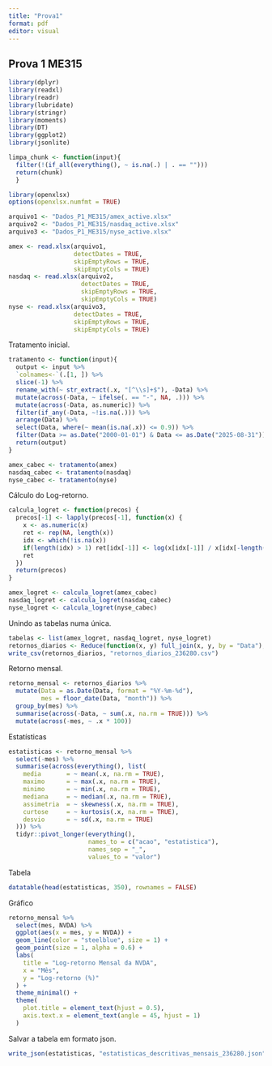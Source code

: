 ---
title: "Prova1"
format: pdf
editor: visual
---

## Prova 1 ME315

```{r, eval = false}
library(dplyr)
library(readxl)
library(readr)
library(lubridate)
library(stringr)
library(moments)
library(DT)
library(ggplot2)
library(jsonlite)
```

```{r, eval = false}
limpa_chunk <- function(input){
  filter(!(if_all(everything(), ~ is.na(.) | . == "")))
  return(chunk)
  }
```

```{r, eval = false}
library(openxlsx)
options(openxlsx.numfmt = TRUE) 

arquivo1 <- "Dados_P1_ME315/amex_active.xlsx"
arquivo2 <- "Dados_P1_ME315/nasdaq_active.xlsx"
arquivo3 <- "Dados_P1_ME315/nyse_active.xlsx" 

amex <- read.xlsx(arquivo1,
                  detectDates = TRUE,  
                  skipEmptyRows = TRUE,                
                  skipEmptyCols = TRUE)
nasdaq <- read.xlsx(arquivo2,                    
                    detectDates = TRUE,    
                    skipEmptyRows = TRUE,                 
                    skipEmptyCols = TRUE)
nyse <- read.xlsx(arquivo3,
                  detectDates = TRUE,
                  skipEmptyRows = TRUE,
                  skipEmptyCols = TRUE)
```

Tratamento inicial.

```{r, eval = false}

tratamento <- function(input){
  output <- input %>% 
  `colnames<-`(.[1, ]) %>%
  slice(-1) %>%
  rename_with(~ str_extract(.x, "[^\\s]+$"), -Data) %>%
  mutate(across(-Data, ~ ifelse(. == "-", NA, .))) %>%
  mutate(across(-Data, as.numeric)) %>%
  filter(if_any(-Data, ~!is.na(.))) %>%
  arrange(Data) %>%
  select(Data, where(~ mean(is.na(.x)) <= 0.9)) %>%
  filter(Data >= as.Date("2000-01-01") & Data <= as.Date("2025-08-31"))
  return(output)
}

amex_cabec <- tratamento(amex)
nasdaq_cabec <- tratamento(nasdaq)
nyse_cabec <- tratamento(nyse)
```

Cálculo do Log-retorno.

```{r, eval = false}
calcula_logret <- function(precos) {
  precos[-1] <- lapply(precos[-1], function(x) {
    x <- as.numeric(x)
    ret <- rep(NA, length(x))
    idx <- which(!is.na(x))
    if(length(idx) > 1) ret[idx[-1]] <- log(x[idx[-1]] / x[idx[-length(idx)]])
    ret
  })
  return(precos)
}

amex_logret <- calcula_logret(amex_cabec)
nasdaq_logret <- calcula_logret(nasdaq_cabec)
nyse_logret <- calcula_logret(nyse_cabec)
```

Unindo as tabelas numa única.

```{r, eval = false}
tabelas <- list(amex_logret, nasdaq_logret, nyse_logret)
retornos_diarios <- Reduce(function(x, y) full_join(x, y, by = "Data"), tabelas)
write_csv(retornos_diarios, "retornos_diarios_236280.csv")
```

Retorno mensal.

```{r, eval = false}
retorno_mensal <- retornos_diarios %>%
  mutate(Data = as.Date(Data, format = "%Y-%m-%d"),
         mes = floor_date(Data, "month")) %>%
  group_by(mes) %>%
  summarise(across(-Data, ~ sum(.x, na.rm = TRUE))) %>%
  mutate(across(-mes, ~ .x * 100))
```

Estatísticas

```{r, eval = false}
estatisticas <- retorno_mensal %>%
  select(-mes) %>%
  summarise(across(everything(), list(
    media       = ~ mean(.x, na.rm = TRUE),
    maximo      = ~ max(.x, na.rm = TRUE),
    minimo      = ~ min(.x, na.rm = TRUE),
    mediana     = ~ median(.x, na.rm = TRUE),
    assimetria  = ~ skewness(.x, na.rm = TRUE),
    curtose     = ~ kurtosis(.x, na.rm = TRUE),
    desvio      = ~ sd(.x, na.rm = TRUE)
  ))) %>%
  tidyr::pivot_longer(everything(),
                      names_to = c("acao", "estatistica"),
                      names_sep = "_",
                      values_to = "valor")
```

Tabela

```{r, eval = false}
datatable(head(estatisticas, 350), rownames = FALSE)
```

Gráfico

```{r, eval = false}
retorno_mensal %>%
  select(mes, NVDA) %>%
  ggplot(aes(x = mes, y = NVDA)) +
  geom_line(color = "steelblue", size = 1) +
  geom_point(size = 1, alpha = 0.6) +
  labs(
    title = "Log-retorno Mensal da NVDA",
    x = "Mês",
    y = "Log-retorno (%)"
  ) +
  theme_minimal() +
  theme(
    plot.title = element_text(hjust = 0.5),
    axis.text.x = element_text(angle = 45, hjust = 1)
  )
```

Salvar a tabela em formato json.

```{r, eval = false}
write_json(estatisticas, "estatisticas_descritivas_mensais_236280.json", pretty = TRUE, auto_unbox = TRUE)
```
